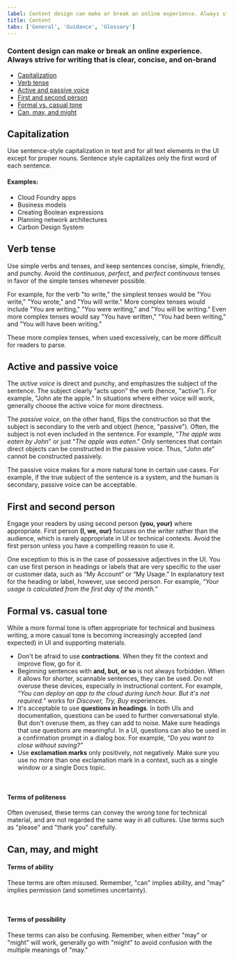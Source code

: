 ```yaml
---
label: Content design can make or break an online experience. Always strive for writing that is clear, concise, and on-brand.
title: Content
tabs: ['General', 'Guidance', 'Glossary']
---
```


### Content design can make or break an online experience. Always strive for writing that is clear, concise, and on-brand

<AnchorLinks>

- [Capitalization](#capitalization)
- [Verb tense](#verb-tense)
- [Active and passive voice](#active-and-passive-voice)
- [First and second person](#first-and-second-person)
- [Formal vs. casual tone](#formal-vs-casual-tone)
- [Can, may, and might](#can-may-and-might)

</AnchorLinks>

## Capitalization

Use sentence-style capitalization in text and for all text elements in the UI except for proper nouns. Sentence style capitalizes only the first word of each sentence.

#### Examples:

- Cloud Foundry apps
- Business models
- Creating Boolean expressions
- Planning network architectures
- Carbon Design System

## Verb tense

Use simple verbs and tenses, and keep sentences concise, simple, friendly, and punchy. Avoid the _continuous_, _perfect_, and _perfect continuous_ tenses in favor of the simple tenses whenever possible.

For example, for the verb "to write," the simplest tenses would be "You write," "You wrote," and "You will write." More complex tenses would include "You are writing," "You were writing," and "You will be writing." Even more complex tenses would say "You have written," "You had been writing," and "You will have been writing."

These more complex tenses, when used excessively, can be more difficult for readers to parse.

<Row>
  <Column offsetLg="4" colMd="4" colLg="4">
    <DoDontExample square correct label="Do use simple future tenses." text="The API will return a promise." />
  </Column>
  <Column colMd="4" colLg="4">
    <DoDontExample
      square
      label="Don’t use complex future tenses when simple ones will suffice."
      text="The API will be returning a promise."
    />
  </Column>
</Row>

<Row>
  <Column offsetLg="4" colMd="4" colLg="4">
    <DoDontExample
      square
      correct
      label="Do use simple past tenses."
      text="The API exceeded its limit."
    />
  </Column>
  <Column colMd="4" colLg="4">
    <DoDontExample
      square
      label="Don’t use complex past tenses when simple ones will suffice."
      text="The API has exceeded its limit."
    />
  </Column>
</Row>

## Active and passive voice

The _active voice_ is direct and punchy, and emphasizes the subject of the sentence. The subject clearly "acts upon" the verb (hence, "active"). For example, "John ate the apple." In situations where either voice will work, generally choose the active voice for more directness.

<Row>
  <Column offsetLg="4" colMd="4" colLg="4">
    <DoDontExample
      square
      correct
      label="Do use active voice when appropriate."
      text="Next, the admin configures access privileges."
    />
  </Column>
  <Column colMd="4" colLg="4">
    <DoDontExample
      square
      label="Don’t use passive voice when active voice will suffice."
      text="Next, access privileges are configured by the admin."
    />
  </Column>
</Row>

The _passive voice_, on the other hand, flips the construction so that the subject is secondary to the verb and object (hence, "passive"). Often, the subject is not even included in the sentence. For example, “_The apple was eaten by John_" or just “_The apple was eaten_." Only sentences that contain direct objects can be constructed in the passive voice. Thus, “_John ate_" cannot be constructed passively.

The passive voice makes for a more natural tone in certain use cases. For example, if the true subject of the sentence is a system, and the human is secondary, passive voice can be acceptable.

<Row>
  <Column offsetLg="4" colMd="4" colLg="4">
    <DoDontExample
      square
      correct
      label="Do use passive voice when appropriate."
      text="The database needs to be rebooted."
    />
  </Column>
  <Column colMd="4" colLg="4">
    <DoDontExample
      square
      label="Don’t use active voice when passive voice is more appropriate."
      text="Someone needs to reboot the database."
    />
  </Column>
</Row>

## First and second person

Engage your readers by using second person **(you, your)** where appropriate. First person **(I, we, our)** focuses on the writer rather than the audience, which is rarely appropriate in UI or technical contexts. Avoid the first person unless you have a compelling reason to use it.

One exception to this is in the case of possessive adjectives in the UI. You can use first person in headings or labels that are very specific to the user or customer data, such as “My Account” or “My Usage.” In explanatory text for the heading or label, however, use second person. For example, _“Your usage is calculated from the first day of the month.”_

## Formal vs. casual tone

While a more formal tone is often appropriate for technical and business writing, a more casual tone is becoming increasingly accepted (and expected) in UI and supporting materials.

- Don't be afraid to use **contractions**. When they fit the context and improve flow, go for it.
- Beginning sentences with **and, but, or so** is not always forbidden. When it allows for shorter, scannable sentences, they can be used. Do not overuse these devices, especially in instructional content. For example, _“You can deploy an app to the cloud during lunch hour. But it's not required.”_ works for _Discover, Try, Buy_ experiences.
- It's acceptable to use **questions in headings**. In both UIs and documentation, questions can be used to further conversational style. But don't overuse them, as they can add to noise. Make sure headings that use questions are meaningful. In a UI, questions can also be used in a confirmation prompt in a dialog box. For example, _“Do you want to close without saving?”_
- Use **exclamation marks** only positively, not negatively. Make sure you use no more than one exclamation mark in a context, such as a single window or a single Docs topic.

<Row>
  <Column offsetLg="4" colMd="4" colLg="4">
    <DoDontExample
      square
      correct
      label="Do use exclamation points for positive messages."
      text="Your IBM Cloud account is ready!"
    />
  </Column>
  <Column colMd="4" colLg="4">
    <DoDontExample
      square
      label="Don’t use exclamation points for negative messages"
      text="You have reached your usage limit!!"
    />
  </Column>
</Row>

<br />

#### Terms of politeness

Often overused, these terms can convey the wrong tone for technical material, and are not regarded the same way in all cultures. Use terms such as "please" and "thank you" carefully.

<Row>
  <Column offsetLg="4" colMd="4" colLg="4">
    <DoDontExample
      square
      correct
      label="Do Use terms of politeness in a UI only when the user is being inconvenienced."
      text="Indexing might take a few minutes. Please wait."
    />
  </Column>
  <Column colMd="4" colLg="4">
    <DoDontExample
      square
      label="Don’t Use terms of politeness superfluously."
      text="Please create a subscription account to get full access to the catalog."
    />
  </Column>
</Row>

## Can, may, and might

#### Terms of ability

These terms are often misused. Remember, "can" implies ability, and "may" implies permission (and sometimes uncertainty).

<Row>
  <Column offsetLg="4" colMd="4" colLg="4">
    <DoDontExample
      square
      correct
      label="Do use ‘can’ to express ability."
      text="You can use the command line interface to update your app."
    />
  </Column>
  <Column colMd="4" colLg="4">
    <DoDontExample
      square
      label="Don’t use ‘may’ when you mean ‘can.’"
      text="You may use the command line interface to update your app."
    />
  </Column>
</Row>

<br />

#### Terms of possibility

These terms can also be confusing. Remember, when either "may" or "might" will work, generally go with "might" to avoid confusion with the multiple meanings of "may."

<Row>
  <Column offsetLg="4" colMd="4" colLg="4">
    <DoDontExample
      square
      correct
      label="Do use ‘might’ to clarify possibility."
      text="You might need more advanced features when integrating with another app."
    />
  </Column>
  <Column colMd="4" colLg="4">
    <DoDontExample
      square
      label="Don’t use ‘may’ when ‘might’ will work."
      text="You may need more advanced features when integrating with another app."
    />
  </Column>
</Row>
